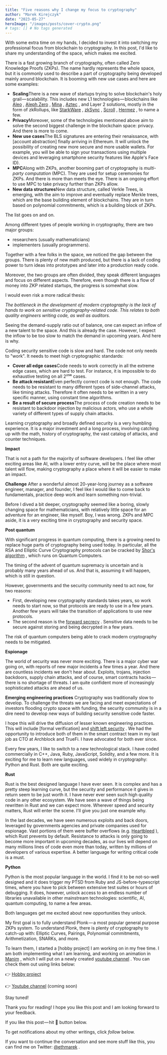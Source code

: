 ```yaml
---
title: "Five reasons why I change my focus to cryptography"
author: "Marek Kirejczyk"
date: "2023-05-27"
heroImage: "/images/posts/cover-crypto.png"
# tags: [] # No tags generated
---
```


With some extra time on my hands, I decided to invest it into switching my professional focus from blockchain to cryptography. In this post, I'd like to share my understanding of the space, which makes me excited.

There is a fast growing branch of cryptography, often called Zero Knowledge Proofs (ZKPs). The name hardly represents the whole space, but it is commonly used to describe a part of cryptography being developed mainly around blockchain. It is booming with new use cases and here are some examples:

- **Scaling**There is a new wave of startups trying to solve blockchain's holy grail — scalability. This includes new L1 technologies — blockchains like [Aleo](https://www.aleo.org/) , [Aleph Zero](https://alephzero.org/) , [Mina](https://minaprotocol.com/) , [Aztec](https://techcrunch.com/2022/12/15/aztec-network-takes-on-encrypted-blockchains-with-100m-round-led-by-a16z/?guccounter=1&guce_referrer=aHR0cHM6Ly90LmNvLw&guce_referrer_sig=AQAAAH9KiBUa5DY2OofHAVZAEcY83ZKZAYWKXfy60lRMDOLn8gvV2_MlIn7ApENU5al8s9kpG72u4HLgT9wNXuICqmLTpk7bbKwfsU8eGd0kBCA6Jjwd4Zto3gpm0CqBQv2XCz7DgTyN7c-YnG9m2VjcFP3BbhNXZ3fYNAGUd_8W3Blp) , and Layer 2 solutions, mostly in the form of zkRollups, like [StarkWare](https://starkware.co/) , [zkSync](https://zksync.io/) , [Scroll](https://scroll.io/) , [Hermez](https://support.polygon.technology/support/solutions/articles/82000886637-what-is-polygon-hermez-) , to name a few.
- **Privacy**Moreover, some of the technologies mentioned above aim to solve the second biggest challenge in the blockchain space: privacy. And there is more to come.
- **New use cases**The BLS signatures are entering their renaissance, with [account abstraction]
finally arriving in Ethereum. It will unlock the possibility of creating new more secure and more usable wallets. For example, you will be able to sign your transactions using multiple devices and leveraging smartphone security features like Apple's Face ID).
- **MPC**Along with ZKPs, another booming part of cryptography is *multi-party computation* (MPC). They are used for setup ceremonies for ZKPs. And there is more than meets the eye. There is an ongoing effort to use MPC to take privacy further than ZKPs allow.
- **New data structures**New data structure, called Verkle Trees, is emerging, with the aim to improve and eventually replace Merkle trees, which are the base building element of blockchains. They are in turn based on polynomial commitments, which is a building block of ZKPs.

The list goes on and on.

Among different types of people working in cryptography, there are two major groups:

- researchers (usually mathematicians)
- implementers (usually programmers).

Together with a few folks in the space, we noticed the gap between the groups. There is plenty of new math produced, but there is a lack of coding power to turn ideas into prototypes and later into a production ready code.

Moreover, the two groups are often divided, they speak different languages and focus on different aspects. Therefore, even though there is a flow of money into ZKP related startups, the progress is somewhat slow.

I would even risk a more radical thesis:

*The bottleneck in the development of modern cryptography is the lack of hands to work on sensitive cryptography-related code.* *This relates to both quality engineers writing code, as well as auditors.*

Seeing the demand-supply ratio out of balance, one can expect an inflow of a new talent to the space. And this is already the case. However, I expect the inflow to be too slow to match the demand in upcoming years. And here is why.

Coding security sensitive code is slow and hard. The code not only needs to "work". It needs to meet high cryptographic standards:

- **Cover all edge cases**Code needs to work correctly in all the extreme edge cases, which are hard to test. For instance, it is impossible to do exhaustive testing on all 2²⁵⁶ cases.
- **Be attack resistant**Even perfectly correct code is not enough. The code needs to be resistant to many different types of side-channel attacks, like timing attacks. Therefore it often needs to be written in a very specific manner, using constant time algorithms.
- **Be a result of secure process**The process of code creation needs to be resistant to backdoor injection by malicious actors, who use a whole variety of different types of supply chain attacks.

Learning cryptography and broadly defined security is a very humbling experience. It is a major investment and a long process, involving catching up with the math, history of cryptography, the vast catalog of attacks, and counter techniques.

**Impact**

That is not a path for the majority of software developers. I feel like other exciting areas like AI, with a lower entry curve, will be the place where most talent will flow, making cryptography a place where it will be easier to make an impact.

**Challenge**
After a wonderful almost 20-year-long journey as a software engineer, manager, and founder, I feel like I would like to come back to fundamentals, practice deep work and learn something non-trivial.

Before I dived a bit deeper, cryptography seemed like a boring, slowly changing space for mathematicians, with relatively little space for an adventure for an engineer, like myself. Boy, I was wrong. ZKPs and MPC aside, it is a very exciting time in cryptography and security space.

**Post quantum**

With significant progress in quantum computing, there is a growing need to replace huge parts of cryptography being used today. In particular, all the RSA and Elliptic Curve Cryptography protocols can be cracked by [Shor's algorithm](https://en.wikipedia.org/wiki/Shor%27s_algorithm) , which runs on Quantum Computers.

The timing of the advent of quantum supremacy is uncertain and is probably many years ahead of us. And that is, assuming it will happen, which is still in question.

However, governments and the security community need to act now, for two reasons:

- First, developing new cryptography standards takes years, so work needs to start now, so that protocols are ready to use in a few years. Another few years will take the transition of applications to use new protocols.
- The second reason is the [forward secrecy](https://en.wikipedia.org/wiki/Forward_secrecy) . Sensitive data needs to be secure against storing and being decrypted in a few years.

The risk of quantum computers being able to crack modern cryptography needs to be mitigated.

**Espionage**

The world of security was never more exciting. There is a major cyber war going on, with reports of new major incidents a few times a year. And there are countless incidents we don't hear about. Exploits, trojans, injection backdoors, supply chain attacks, and of course, smart contracts hacks — there is no shortage of threats. I am quite confident more of increasingly sophisticated attacks are ahead of us.

**Emerging engineering practices**
Cryptography was traditionally slow to develop. To challenge the threats we are facing and meet expectations of investors flooding crypto space with funding, the security community is in a dire need to develop new ways of building security sensitive code faster.

I hope this will drive the diffusion of lesser known engineering practices. This will include [formal verification]
and [shift left security](https://www.crowdstrike.com/cybersecurity-101/shift-left-security/) . We had the opportunity to introduce both of them in the smart contract team in my last job as CTO at Archblock and TrueFi. I have advocated for both ever since.

Every few years, I like to switch to a new technological stack. I have coded commercially in C++, Java, Ruby, JavaScript, Solidity, and a few more. It is exciting for me to learn new languages, used widely in cryptography: Python and Rust. Both are quite exciting.

**Rust**

Rust is the best designed language I have ever seen. It is complex and has a pretty steep learning curve, but the security and performance it gives in return seem to be just worth it. I have never ever seen such high quality code in any other ecosystem. We have seen a wave of things being rewritten in Rust and we can expect more. Wherever speed and security matters, Rust will enter the scene. I'll give you just one example why.

In the last decades, we have seen numerous exploits and back doors, leveraged by governments agencies and private companies used for espionage. Vast portions of them were buffer overflows (e.g. [Heartbleed](https://en.wikipedia.org/wiki/Heartbleed) ), which Rust prevents by default. Resistance to attacks is only going to become more important in upcoming decades, as our lives will depend on many millions lines of code even more than today, written by millions of developers of various expertise. A better language for writing critical code is a must.

**Python**

Python is the most popular language in the world. I find it to be not-so-well designed and it does trigger my PTSD from Ruby and JS-before-typescript times, where you have to pick between extensive test suites or hours of debugging. It does, however, unlock access to an endless number of libraries unavailable in other mainstream technologies: scientific, AI, quantum computing, to name a few areas.

Both languages get me excited about new opportunities they unlock.

My first goal is to fully understand Plonk — a most popular general purpose ZKPs system. To understand Plonk, there is plenty of cryptography to catch-up with: Elliptic Curves, Pairings, Polynomial commitments, Arithmetization, SNARKs, and more.

To learn them, I started a [hobby project]
I am working on in my free time. I am both implementing what I am learning, and working on animation in [Manim](https://www.manim.community/) , which I will put on a newly created [youtube channel](https://www.youtube.com/@zkmarek) . You can check them out using links below:

👉 [Hobby project](https://github.com/marekkirejczyk/zkmarek)

👉 [Youtube channel](https://www.youtube.com/@zkmarek) (coming soon)

Stay tuned!

Thank you for reading! I hope you like this post and I am looking forward to your feedback.

If you like this post — hit 👏 button below.

To get notifications about my other writings, click *follow* below.

If you want to continue the conversation and see more stuff like this, you can find me on Twitter: [@ethmarek](https://twitter.com/ethmarek) .